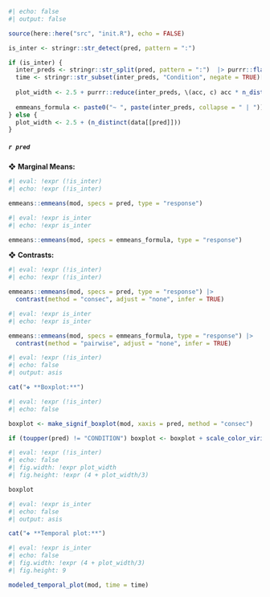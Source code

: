 ```r
#| echo: false
#| output: false

source(here::here("src", "init.R"), echo = FALSE)

is_inter <- stringr::str_detect(pred, pattern = ":")

if (is_inter) {
  inter_preds <- stringr::str_split(pred, pattern = ":")  |> purrr::flatten_chr()
  time <- stringr::str_subset(inter_preds, "Condition", negate = TRUE)[[1]]
  
  plot_width <- 2.5 + purrr::reduce(inter_preds, \(acc, c) acc * n_distinct(data[[c]]), .init = 1)
  
  emmeans_formula <- paste0("~ ", paste(inter_preds, collapse = " | ")) |> as.formula()
} else {
  plot_width <- 2.5 + (n_distinct(data[[pred]]))
}
```

##### `r pred`

❖ **Marginal Means:**

```r
#| eval: !expr (!is_inter)
#| echo: !expr (!is_inter)

emmeans::emmeans(mod, specs = pred, type = "response")
```

<!--[ For interactions ]--->

```r
#| eval: !expr is_inter
#| echo: !expr is_inter

emmeans::emmeans(mod, specs = emmeans_formula, type = "response")
```


❖ **Contrasts:**

```r
#| eval: !expr (!is_inter)
#| echo: !expr (!is_inter)

emmeans::emmeans(mod, specs = pred, type = "response") |> 
  contrast(method = "consec", adjust = "none", infer = TRUE)
```

<!--[ For interactions ]--->

```r
#| eval: !expr is_inter
#| echo: !expr is_inter

emmeans::emmeans(mod, specs = emmeans_formula, type = "response") |> 
  contrast(method = "pairwise", adjust = "none", infer = TRUE)
```

<!---------------------------------------------------------->

```r
#| eval: !expr (!is_inter)
#| echo: false
#| output: asis

cat("❖ **Boxplot:**")
```

```r
#| eval: !expr (!is_inter)
#| echo: false

boxplot <- make_signif_boxplot(mod, xaxis = pred, method = "consec")

if (toupper(pred) != "CONDITION") boxplot <- boxplot + scale_color_viridis_d()
```

```r
#| eval: !expr (!is_inter)
#| echo: false
#| fig.width: !expr plot_width
#| fig.height: !expr (4 + plot_width/3)

boxplot
```

<!--[ For interactions ]--->

```r
#| eval: !expr is_inter
#| echo: false
#| output: asis

cat("❖ **Temporal plot:**")
```

```r
#| eval: !expr is_inter
#| echo: false
#| fig.width: !expr (4 + plot_width/3)
#| fig.height: 9

modeled_temporal_plot(mod, time = time)
```
